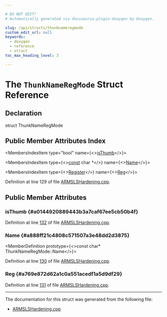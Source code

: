 ```yaml
---

# DO NOT EDIT!
# Automatically generated via docusaurus-plugin-doxygen by Doxygen.

slug: /api/structs/thunknameregmode
custom_edit_url: null
keywords:
  - doxygen
  - reference
  - struct
toc_max_heading_level: 3

---
```





# The `ThunkNameRegMode` Struct Reference

<DoxygenPage pluginConfig={pluginConfig}>



## Declaration

<CodeBlock>struct ThunkNameRegMode</CodeBlock>

## Public Member Attributes Index

<MembersIndex>

<MembersIndexItem
  type="bool"
  name={<><a href="#a0144920889443b3a7caf67ee5cb50b4f">isThumb</a></>}>
</MembersIndexItem>

<MembersIndexItem
  type={<><a href="/docs/api/files/lib/lib/target/lib/target/aarch64/aarch64promoteconstant-cpp/#a90f8350fecae261c25be85d38b451bff">const</a> char &#42;</>}
  name={<><a href="#a888ff21c4808c571507a3e48dd2d3875">Name</a></>}>
</MembersIndexItem>

<MembersIndexItem
  type={<><a href="/docs/api/classes/llvm/register">Register</a></>}
  name={<><a href="#a769e872d62a1c0a551acedf1a5d9df29">Reg</a></>}>
</MembersIndexItem>

</MembersIndex>


Definition at line 129 of file <a href="/docs/api/files/lib/lib/target/lib/target/arm/armslshardening-cpp">ARMSLSHardening.cpp</a>.

<SectionDefinition>

## Public Member Attributes

### isThumb {#a0144920889443b3a7caf67ee5cb50b4f}

<MemberDefinition
  prototype="bool ThunkNameRegMode::isThumb">

Definition at line <a href="/docs/api/files/lib/lib/target/lib/target/arm/armslshardening-cpp/#l00132">132</a> of file <a href="/docs/api/files/lib/lib/target/lib/target/arm/armslshardening-cpp">ARMSLSHardening.cpp</a>.
</MemberDefinition>

### Name {#a888ff21c4808c571507a3e48dd2d3875}

<MemberDefinition
  prototype={<>const char&#42; ThunkNameRegMode::Name</>}>

Definition at line <a href="/docs/api/files/lib/lib/target/lib/target/arm/armslshardening-cpp/#l00130">130</a> of file <a href="/docs/api/files/lib/lib/target/lib/target/arm/armslshardening-cpp">ARMSLSHardening.cpp</a>.
</MemberDefinition>

### Reg {#a769e872d62a1c0a551acedf1a5d9df29}

<MemberDefinition
  prototype="Register ThunkNameRegMode::Reg">

Definition at line <a href="/docs/api/files/lib/lib/target/lib/target/arm/armslshardening-cpp/#l00131">131</a> of file <a href="/docs/api/files/lib/lib/target/lib/target/arm/armslshardening-cpp">ARMSLSHardening.cpp</a>.
</MemberDefinition>

</SectionDefinition>

<hr/>

The documentation for this struct was generated from the following file:

<ul>
<li><a href="/docs/api/files/lib/lib/target/lib/target/arm/armslshardening-cpp">ARMSLSHardening.cpp</a></li>
</ul>

</DoxygenPage>
